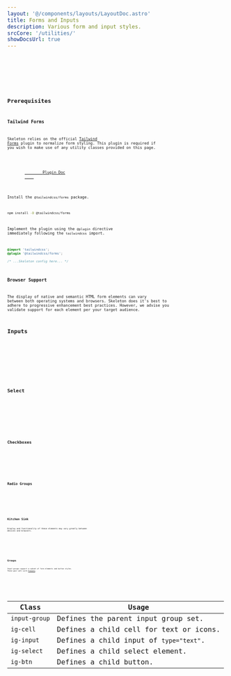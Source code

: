 ```yaml
---
layout: '@/components/layouts/LayoutDoc.astro'
title: Forms and Inputs
description: Various form and input styles.
srcCore: '/utilities/'
showDocsUrl: true
---
```



<Preview client:load>
	<Fragment slot="preview">
		<Example />
	</Fragment>
	<div class="space-y-4" slot="code">
		<Code code={ExampleInputRaw} lang="html" />
		<Code code={ExampleSelectRaw} lang="html" />
		<Code code={ExampleTextareaRaw} lang="html" />
	</div>
</Preview>

## Prerequisites

### Tailwind Forms

Skeleton relies on the official [Tailwind Forms](https://github.com/tailwindlabs/tailwindcss-forms) plugin to normalize form styling. This plugin is required if you wish to make use of any utility classes provided on this page.

<figure class="card-filled-enhanced flex justify-center gap-4 p-8">
	<a class="btn preset-filled" href="https://github.com/tailwindlabs/tailwindcss-forms" target="_blank">
		Plugin Doc
	</a>
</figure>

Install the `@tailwindcss/forms` package.

```sh
npm install -D @tailwindcss/forms
```

Implement the plugin using the `@plugin` directive immediately following the `tailwindcss` import.

```css {2}
@import 'tailwindcss';
@plugin '@tailwindcss/forms';

/* ...Skeleton config here... */
```

### Browser Support

The display of native and semantic HTML form elements can vary between both operating systems and browsers. Skeleton does it's best to adhere to progressive enhancement best practices. However, we advise you validate support for each element per your target audience.

## Inputs

<Preview client:load>
	<Fragment slot="preview">
		<ExampleInputs />
	</Fragment>
	<Fragment slot="code">
		<Code code={ExampleInputsRaw} lang="astro" />
	</Fragment>
</Preview>

## Select

<Preview client:load>
	<Fragment slot="preview">
		<ExampleSelection />
	</Fragment>
	<Fragment slot="code">
		<Code code={ExampleSelectionRaw} lang="astro" />
	</Fragment>
</Preview>

## Checkboxes

<Preview client:load>
	<Fragment slot="preview">
		<ExampleCheckboxes />
	</Fragment>
	<Fragment slot="code">
		<Code code={ExampleCheckboxesRaw} lang="astro" />
	</Fragment>
</Preview>

## Radio Groups

<Preview client:load>
	<Fragment slot="preview">
		<ExampleRadio />
	</Fragment>
	<Fragment slot="code">
		<Code code={ExampleRadioRaw} lang="astro" />
	</Fragment>
</Preview>

## Kitchen Sink

Display and functionality of these elements may vary greatly between devices and browsers.

<Preview client:load>
	<Fragment slot="preview">
		<ExampleSpecial />
	</Fragment>
	<Fragment slot="code">
		<Code code={ExampleSpecialRaw} lang="astro" />
	</Fragment>
</Preview>

## Groups

Input groups support a subset of form elements and button styles. These pair well with [Presets](/docs/design/presets).

<Preview client:load>
	<Fragment slot="preview">
		<ExampleGroups />
	</Fragment>
	<Fragment slot="code">
		<Code code={ExampleGroupsRaw} lang="astro" />
	</Fragment>
</Preview>

| Class         | Usage                                   |
| ------------- | --------------------------------------- |
| `input-group` | Defines the parent input group set.     |
| `ig-cell`     | Defines a child cell for text or icons. |
| `ig-input`    | Defines a child input of `type="text"`. |
| `ig-select`   | Defines a child select element.         |
| `ig-btn`      | Defines a child button.                 |

